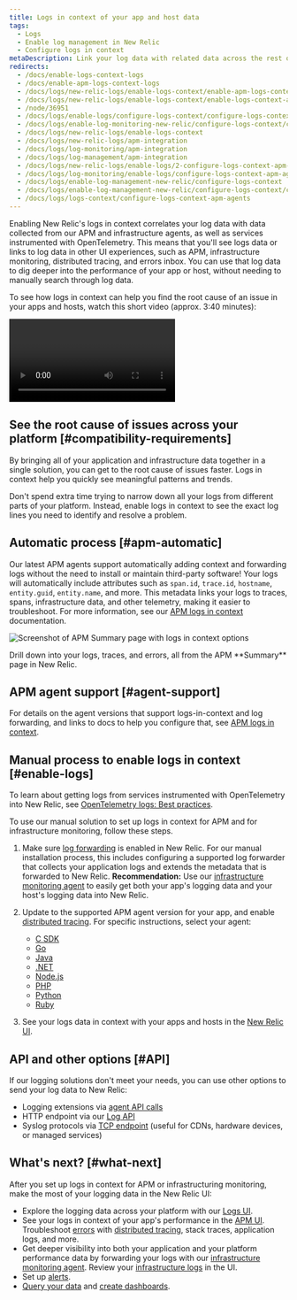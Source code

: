 ```yaml
---
title: Logs in context of your app and host data
tags:
  - Logs
  - Enable log management in New Relic
  - Configure logs in context
metaDescription: Link your log data with related data across the rest of the New Relic platform by configuring logs in context.
redirects:
  - /docs/enable-logs-context-logs
  - /docs/enable-apm-logs-context-logs
  - /docs/logs/new-relic-logs/enable-logs-context/enable-apm-logs-context-logs
  - /docs/logs/new-relic-logs/enable-logs-context/enable-logs-context-apm-agents
  - /node/36951
  - /docs/logs/enable-logs/configure-logs-context/configure-logs-context-apm-agents
  - /docs/logs/enable-log-monitoring-new-relic/configure-logs-context/configure-logs-context-apm-agents
  - /docs/logs/new-relic-logs/enable-logs-context
  - /docs/logs/new-relic-logs/apm-integration
  - /docs/logs/log-monitoring/apm-integration
  - /docs/logs/log-management/apm-integration
  - /docs/logs/new-relic-logs/enable-logs/2-configure-logs-context-apm-agents
  - /docs/logs/log-monitoring/enable-logs/configure-logs-context-apm-agents
  - /docs/logs/enable-log-management-new-relic/configure-logs-context
  - /docs/logs/enable-log-management-new-relic/configure-logs-context/configure-logs-context-apm-agents
  - /docs/logs/logs-context/configure-logs-context-apm-agents
---
```



Enabling New Relic's logs in context correlates your log data with data collected from our APM and infrastructure agents, as well as services instrumented with OpenTelemetry. This means that you'll see logs data or links to log data in other UI experiences, such as APM, infrastructure monitoring, distributed tracing, and errors inbox. You can use that log data to dig deeper into the performance of your app or host, without needing to manually search through log data.

To see how logs in context can help you find the root cause of an issue in your apps and hosts, watch this short video (approx. 3:40 minutes):

<Video
  id="Vgae-GrlZWg"
  type="youtube"
/>

## See the root cause of issues across your platform [#compatibility-requirements]

By bringing all of your application and infrastructure data together in a single solution, you can get to the root cause of issues faster. Logs in context help you quickly see meaningful patterns and trends.

Don't spend extra time trying to narrow down all your logs from different parts of your platform. Instead, enable logs in context to see the exact log lines you need to identify and resolve a problem.

## Automatic process [#apm-automatic]

Our latest APM agents support automatically adding context and forwarding logs without the need to install or maintain third-party software! Your logs will automatically include attributes such as `span.id`, `trace.id`, `hostname`, `entity.guid`, `entity.name`, and more. This metadata links your logs to traces, spans, infrastructure data, and other telemetry, making it easier to troubleshoot. For more information, see our [APM logs in context](/docs/apm/new-relic-apm/getting-started/get-started-logs-context) documentation.

<img
  title="APM logs in context UI options"
  alt="Screenshot of APM Summary page with logs in context options"
  src={logsApmLogsinContextinUi}
/>

<figcaption>
  Drill down into your logs, traces, and errors, all from the APM **Summary** page in New Relic.
</figcaption>

## APM agent support [#agent-support]

For details on the agent versions that support logs-in-context and log forwarding, and links to docs to help you configure that, see [APM logs in context](/docs/apm/new-relic-apm/getting-started/get-started-logs-context#agents).

## Manual process to enable logs in context [#enable-logs]

To learn about getting logs from services instrumented with OpenTelemetry into New Relic, see [OpenTelemetry logs: Best practices](/docs/more-integrations/open-source-telemetry-integrations/opentelemetry/best-practices/opentelemetry-best-practices-logs).

To use our manual solution to set up logs in context for APM and for infrastructure monitoring, follow these steps.

1. Make sure [log forwarding](/docs/logs/enable-log-management-new-relic/enable-log-monitoring-new-relic/enable-log-management-new-relic) is enabled in New Relic. For our manual installation process, this includes configuring a supported log forwarder that collects your application logs and extends the metadata that is forwarded to New Relic. **Recommendation:** Use our [infrastructure monitoring agent](/docs/logs/enable-log-management-new-relic/enable-log-monitoring-new-relic/forward-your-logs-using-infrastructure-agent) to easily get both your app's logging data and your host's logging data into New Relic.

2. Update to the supported APM agent version for your app, and enable [distributed tracing](/docs/distributed-tracing/concepts/introduction-distributed-tracing). For specific instructions, select your agent:

    * [C SDK](/docs/logs/enable-log-management-new-relic/configure-logs-context/c-sdk-configure-logs-context)
    * [Go](/docs/logs/enable-log-management-new-relic/configure-logs-context/configure-logs-context-go/)
    * [Java](/docs/logs/enable-log-management-new-relic/configure-logs-context/java-configure-logs-context-all/)
    * [.NET](/docs/logs/enable-log-management-new-relic/configure-logs-context/net-configure-logs-context-all/)
    * [Node.js](/docs/logs/enable-log-management-new-relic/configure-logs-context/configure-logs-context-nodejs/)
    * [PHP](/docs/logs/enable-log-management-new-relic/configure-logs-context/configure-logs-context-php/)
    * [Python](/docs/logs/enable-log-management-new-relic/configure-logs-context/configure-logs-context-python/)
    * [Ruby](/docs/logs/enable-log-management-new-relic/configure-logs-context/configure-logs-context-ruby/)

3. See your logs data in context with your apps and hosts in the [New Relic UI](#what-next).

<InstallFeedback />

## API and other options [#API]

If our logging solutions don't meet your needs, you can use other options to send your log data to New Relic:

* Logging extensions via [agent API calls](/docs/logs/new-relic-logs/apm-integration/apm-agent-apis-manual-logs-context-instrumentation)
* HTTP endpoint via our [Log API](/docs/logs/log-management/log-api/introduction-log-api/)
* Syslog protocols via [TCP endpoint](/docs/logs/log-management/log-api/use-tcp-endpoint-forward-logs-new-relic/) (useful for CDNs, hardware devices, or managed services)

## What's next? [#what-next]

After you set up logs in context for APM or infrastructuring monitoring, make the most of your logging data in the New Relic UI:

* Explore the logging data across your platform with our [Logs UI](/docs/logs/log-management/ui-data/use-logs-ui).
* See your logs in context of your app's performance in the [APM UI](/docs/logs/log-management/ui-data/use-logs-ui/#links). Troubleshoot [errors](/docs/apm/apm-ui-pages/error-analytics/errors-page-find-fix-verify-problems/) with [distributed tracing](/docs/apm/distributed-tracing/ui-data/understand-use-distributed-tracing-data), stack traces, application logs, and more.
* Get deeper visibility into both your application and your platform performance data by forwarding your logs with our [infrastructure monitoring agent](/docs/logs/enable-log-management-new-relic/enable-log-monitoring-new-relic/forward-your-logs-using-infrastructure-agent/). Review your [infrastructure logs](/docs/logs/log-management/ui-data/use-logs-ui/#links) in the UI.
* Set up [alerts](/docs/alerts-applied-intelligence/new-relic-alerts/alert-conditions/create-alert-conditions/).
* [Query your data](/docs/query-your-data/explore-query-data/get-started/introduction-querying-new-relic-data/) and [create dashboards](/docs/query-your-data/explore-query-data/dashboards/introduction-dashboards/).
